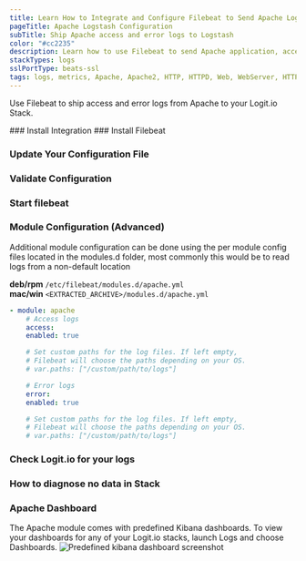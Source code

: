 ```yaml
---
title: Learn How to Integrate and Configure Filebeat to Send Apache Logs
pageTitle: Apache Logstash Configuration
subTitle: Ship Apache access and error logs to Logstash
color: "#cc2235"
description: Learn how to use Filebeat to send Apache application, access or error logs to your Logit.io stacks. Configure Filebeat to send Apache logs to ELK.
stackTypes: logs
sslPortType: beats-ssl
tags: logs, metrics, Apache, Apache2, HTTP, HTTPD, Web, WebServer, HTTP
---
```


Use Filebeat to ship access and error logs from Apache to your Logit.io Stack.

<Steps>
  ### Install Integration
  <InstallIntegration/>
  ### Install Filebeat

  <InstallFilebeat />

  ### Update Your Configuration File

  <UpdateFilebeatConfigFile />

  ### Validate Configuration
  
  <ValidateBeat beatname="filebeat" />

  ### Start filebeat

  <StartFilebeat />

  ### Module Configuration (Advanced)

  Additional module configuration can be done using the per module config files located in the modules.d folder, most commonly this would be to read logs from a non-default location
          
  __deb/rpm__ `/etc/filebeat/modules.d/apache.yml`  
  __mac/win__ `<EXTRACTED_ARCHIVE>/modules.d/apache.yml`

  ```yml copy
  - module: apache
      # Access logs
      access:
      enabled: true

      # Set custom paths for the log files. If left empty,
      # Filebeat will choose the paths depending on your OS.
      # var.paths: ["/custom/path/to/logs"]

      # Error logs
      error:
      enabled: true

      # Set custom paths for the log files. If left empty,
      # Filebeat will choose the paths depending on your OS.
      # var.paths: ["/custom/path/to/logs"]
  ```
  ### Check Logit.io for your logs
  <LaunchStack utmMedium="logs" utmCampaign="apache" source="apache" />

  ### How to diagnose no data in Stack

  <DiagnoseNoData />

  ### Apache Dashboard

  The Apache module comes with predefined Kibana dashboards. To view your dashboards for any of your Logit.io stacks, launch Logs and choose Dashboards.
  ![Predefined kibana dashboard screenshot](@/images/integrations/filebeat/apache.png)
          
</Steps>